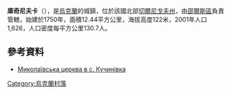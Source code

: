 {{coord|51|43|14|N|31|54|47|E|scale:100000|display=title}}

'''庫奇尼夫卡'''（{{lang-uk|Кучинівка}}），是[[烏克蘭|烏克蘭]]的城鎮，位於該國北部[[切爾尼戈夫州|切爾尼戈夫州]]，由[[邵爾斯區|邵爾斯區]]負責管轄，始建於1750年，面積12.44平方公里，海拔高度122米，2001年人口1,626，人口密度每平方公里130.7人。

==參考資料==
* [https://web.archive.org/web/20161010180121/http://tour-cn.com.ua/publ/cerkvi_chernigivshhini/shhorskij_rajon/mikolajivska_cerkva_v_s_kuchinivka/124-1-0-850 Миколаївська церква в с. Кучинівка]

{{Ukraine-geo-stub}}
[[Category:烏克蘭村落|Category:烏克蘭村落]]